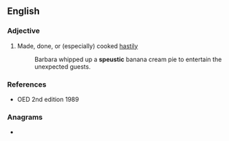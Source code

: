 ==English==
{{rfquote|lang=en}}

===Adjective===
{{en-adj}}

# {{lb|en|obsolete}} Made, done, or (especially) cooked [[hastily]]
#: Barbara whipped up a '''speustic''' banana cream pie to entertain the unexpected guests.

===References===
* OED 2nd edition 1989

===Anagrams===
* {{anagrams|en|cuspiest}}